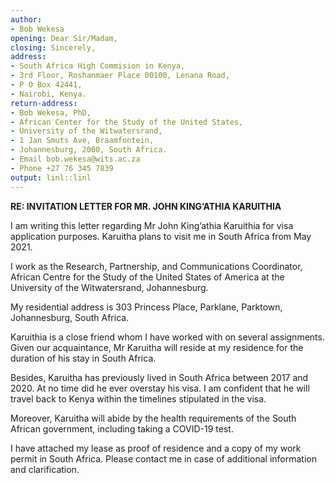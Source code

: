 ```yaml
---
author:
- Bob Wekesa
opening: Dear Sir/Madam,
closing: Sincerely,
address:
- South Africa High Commision in Kenya,
- 3rd Floor, Roshanmaer Place 00100, Lenana Road,
- P O Box 42441,
- Nairobi, Kenya.
return-address:
- Bob Wekesa, PhD,
- African Center for the Study of the United States,
- University of the Witwatersrand,
- 1 Jan Smuts Ave, Braamfontein, 
- Johannesburg, 2000, South Africa.
- Email bob.wekesa@wits.ac.za
- Phone +27 76 345 7839
output: linl::linl
---
```


**RE: INVITATION LETTER FOR MR. JOHN KING'ATHIA KARUITHIA**

I am writing this letter regarding Mr John King’athia Karuithia for visa application purposes. Karuitha plans to visit me in South Africa from May 2021.

I work as the Research, Partnership, and Communications Coordinator, African Centre for the Study of the United States of America at the University of the Witwatersrand, Johannesburg.

My residential address is 303 Princess Place, Parklane, Parktown, Johannesburg, South Africa.

Karuithia is a close friend whom I have worked with on several assignments. Given our acquaintance, Mr Karuitha will reside at my residence for the duration of his stay in South Africa.

Besides, Karuitha has previously lived in South Africa between 2017 and 2020. At no time did he ever overstay his visa. I am confident that he will travel back to Kenya within the timelines stipulated in the visa.

Moreover, Karuitha will abide by the health requirements of the South African government, including taking a COVID-19 test.

I have attached my lease as proof of residence and a copy of my work permit in South Africa. Please contact me in case of additional information and clarification.